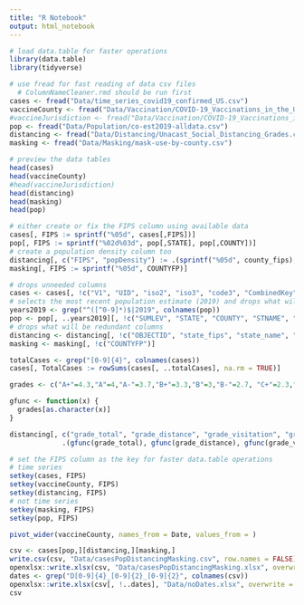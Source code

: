 ```yaml
---
title: "R Notebook"
output: html_notebook
---
```


```r
# load data.table for faster operations
library(data.table)
library(tidyverse)
```


```r
# use fread for fast reading of data csv files
  # ColumnNameCleaner.rmd should be run first
cases <- fread("Data/time_series_covid19_confirmed_US.csv")
vaccineCounty <- fread("Data/Vaccination/COVID-19_Vaccinations_in_the_United_States_County.csv")
#vaccineJurisdiction <- fread("Data/Vaccination/COVID-19_Vaccinations_in_the_United_States_Jurisdiction.csv")
pop <- fread("Data/Population/co-est2019-alldata.csv")
distancing <- fread("Data/Distancing/Unacast_Social_Distancing_Grades.csv")
masking <- fread("Data/Masking/mask-use-by-county.csv")
```


```r
# preview the data tables
head(cases)
head(vaccineCounty)
#head(vaccineJurisdiction)
head(distancing)
head(masking)
head(pop)
```


```r
# either create or fix the FIPS column using available data
cases[, FIPS := sprintf("%05d", cases[,FIPS])]
pop[, FIPS := sprintf("%02d%03d", pop[,STATE], pop[,COUNTY])]
# create a population density column too
distancing[, c("FIPS", "popDensity") := .(sprintf("%05d", county_fips), county_population / Shape__Area)]
masking[, FIPS := sprintf("%05d", COUNTYFP)]
```


```r
# drops unneeded columns
cases <- cases[, !c("V1", "UID", "iso2", "iso3", "code3", "CombinedKey")]
# selects the most recent population estimate (2019) and drops what will be redundant columns
years2019 <- grep("^([^0-9]*)$|2019", colnames(pop))
pop <- pop[, ..years2019][, !c("SUMLEV", "STATE", "COUNTY", "STNAME", "CTYNAME")]
# drops what will be redundant columns
distancing <- distancing[, !c("OBJECTID", "state_fips", "state_name", "county_fips", "county_name")]
masking <- masking[, !c("COUNTYFP")]
```


```r
totalCases <- grep("[0-9]{4}", colnames(cases))
cases[, TotalCases := rowSums(cases[, ..totalCases], na.rm = TRUE)]
```


```r
grades <- c("A+"=4.3,"A"=4,"A-"=3.7,"B+"=3.3,"B"=3,"B-"=2.7, "C+"=2.3,"C"=2,"C-"=1.7,"D+"=1.3,"D"=1,"D-"= 0.7, "F"=0)

gfunc <- function(x) {
  grades[as.character(x)]
}

distancing[, c("grade_total", "grade_distance", "grade_visitation", "grade_encounters") :=
             .(gfunc(grade_total), gfunc(grade_distance), gfunc(grade_visitation), gfunc(grade_encounters))]
```


```r
# set the FIPS column as the key for faster data.table operations
# time series
setkey(cases, FIPS)
setkey(vaccineCounty, FIPS)
setkey(distancing, FIPS)
# not time series
setkey(masking, FIPS)
setkey(pop, FIPS)
```


```r
pivot_wider(vaccineCounty, names_from = Date, values_from = )
```


```r
csv <- cases[pop,][distancing,][masking,]
write.csv(csv, "Data/casesPopDistancingMasking.csv", row.names = FALSE)
openxlsx::write.xlsx(csv, "Data/casesPopDistancingMasking.xlsx", overwrite = TRUE)
dates <- grep("D[0-9]{4}_[0-9]{2}_[0-9]{2}", colnames(csv))
openxlsx::write.xlsx(csv[, !..dates], "Data/noDates.xlsx", overwrite = TRUE)
csv
```

